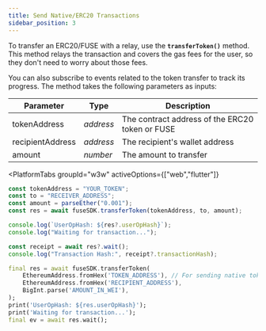```yaml
---
title: Send Native/ERC20 Transactions
sidebar_position: 3
---
```



To transfer an ERC20/FUSE with a relay, use the **`transferToken()`** method. This method relays the transaction and covers the gas fees for the user, so they don't need to worry about those fees.

You can also subscribe to events related to the token transfer to track its progress. The method takes the following parameters as inputs:

| Parameter        | Type      | Description                                     |
| ---------------- | --------- | ----------------------------------------------- |
| tokenAddress     | _address_ | The contract address of the ERC20 token or FUSE |
| recipientAddress | _address_ | The recipient's wallet address                  |
| amount           | _number_  | The amount to transfer                          |

<PlatformTabs
	groupId="w3w"
	activeOptions={["web","flutter"]}
>
<PlatformTabItem value="web">

```javascript
const tokenAddress = "YOUR_TOKEN";
const to = "RECEIVER_ADDRESS";
const amount = parseEther("0.001");
const res = await fuseSDK.transferToken(tokenAddress, to, amount);

console.log(`UserOpHash: ${res?.userOpHash}`);
console.log("Waiting for transaction...");

const receipt = await res?.wait();
console.log("Transaction Hash:", receipt?.transactionHash);
```

</PlatformTabItem>

<PlatformTabItem value="flutter">

```dart
final res = await fuseSDK.transferToken(
    EthereumAddress.fromHex('TOKEN_ADDRESS'), // For sending native token, use '0xEeeeeEeeeEeEeeEeEeEeeEEEeeeeEeeeeeeeEEeE'
    EthereumAddress.fromHex('RECIPIENT_ADDRESS'),
    BigInt.parse('AMOUNT_IN_WEI'),
);
print('UserOpHash: ${res.userOpHash}');
print('Waiting for transaction...');
final ev = await res.wait();
```

</PlatformTabItem>
</PlatformTabs>
